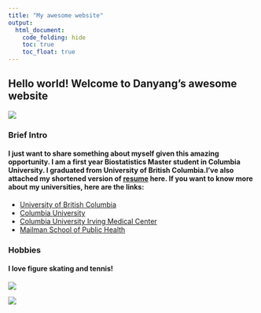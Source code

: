 ```yaml
---
title: "My awesome website"
output: 
  html_document:
    code_folding: hide
    toc: true
    toc_float: true
---
```


## Hello world! Welcome to Danyang's awesome website
![](image/4.jpg)

### Brief Intro

#### I just want to share something about myself given this amazing opportunity. I am a first year Biostatistics Master student in Columbia University. I graduated from University of British Columbia.I've also attached my shortened version of [resume](resume.html) here. If you want to know more about my universities, here are the links:

* [University of British Columbia](https://www.ubc.ca/)
* [Columbia University](https://www.columbia.edu/)
* [Columbia University Irving Medical Center](https://www.cuimc.columbia.edu/)
* [Mailman School of Public Health](https://www.publichealth.columbia.edu/)

### Hobbies
#### I love figure skating and tennis!

![](image/1.jpg)

![](image/2.jpg)



